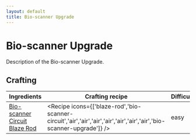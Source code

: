 ```yaml
---
layout: default
title: Bio-scanner Upgrade
---
```



Bio-scanner Upgrade
===================

Description of the Bio-scanner Upgrade.

## Crafting

| Ingredients | Crafting recipe | Difficulty |
| ----------- | --------------- | ------------- |
| [Bio-scanner Circuit](/items/bio-scanner-circuit)<br/>[Blaze Rod](https://minecraft.wiki/w/Blaze_Rod) | <Recipe icons={['blaze-rod','bio-scanner-circuit','air','air','air','air','air','air','air','bio-scanner-upgrade']} /> | easy |

